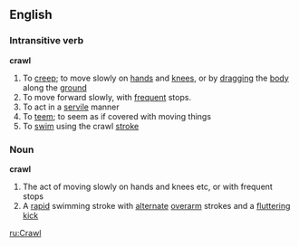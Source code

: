 ==English==
===Intransitive verb===
'''crawl'''
#To [[creep]]; to move slowly on [[hand]]s and [[knee]]s, or by [[drag]]ging the [[body]] along the [[ground]]
#To move forward slowly, with [[frequent]] stops.
#To act in a [[servile]] manner
#To [[teem]]; to seem as if covered with moving things
#To [[swim]] using the crawl [[stroke]]
===Noun===
'''crawl'''
#The act of moving slowly on hands and knees etc, or with frequent stops
#A [[rapid]] swimming stroke with [[alternate]] [[overarm]] strokes and a [[flutter]]ing [[kick]]

[[ru:Crawl]]